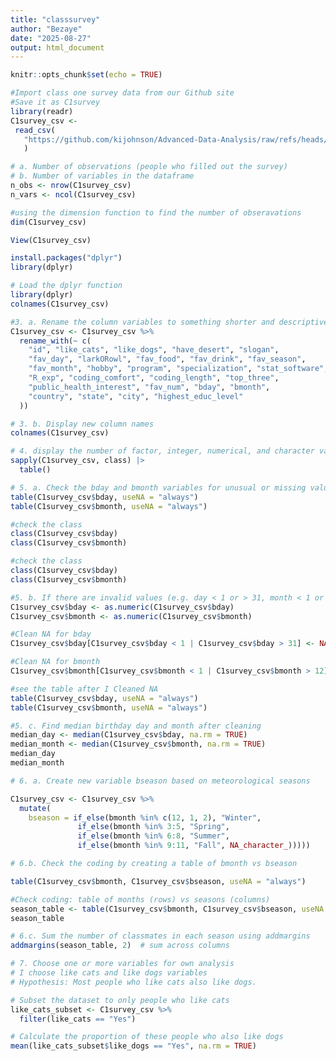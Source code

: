 ---
title: "classsurvey"
author: "Bezaye"
date: "2025-08-27"
output: html_document
---

```{r setup, include=FALSE}
knitr::opts_chunk$set(echo = TRUE)
```
```{r, chunk1, message=FALSE}
#Import class one survey data from our Github site
#Save it as C1survey
library(readr)
C1survey_csv <-
 read_csv(
   "https://github.com/kijohnson/Advanced-Data-Analysis/raw/refs/heads/main/Class%201%20Survey%20Fall%202025%202.csv"
   )
```
```{r, chunk2}
# a. Number of observations (people who filled out the survey)
# b. Number of variables in the dataframe
n_obs <- nrow(C1survey_csv)
n_vars <- ncol(C1survey_csv)
```


```{r, chunk3}
#using the dimension function to find the number of obseravations
dim(C1survey_csv) 
```


```{r, chunk4}
View(C1survey_csv)
```
```{r}
install.packages("dplyr")
library(dplyr) 
```

```{r, chunk5}
# Load the dplyr function
library(dplyr) 
colnames(C1survey_csv) 
```
```{r, Chunk6}
#3. a. Rename the column variables to something shorter and descriptive
C1survey_csv <- C1survey_csv %>%
  rename_with(~ c(
    "id", "like_cats", "like_dogs", "have_desert", "slogan",
    "fav_day", "larkORowl", "fav_food", "fav_drink", "fav_season",
    "fav_month", "hobby", "program", "specialization", "stat_software",
    "R_exp", "coding_comfort", "coding_length", "top_three",
    "public_health_interest", "fav_num", "bday", "bmonth",
    "country", "state", "city", "highest_educ_level"
  ))


```

```{r, chunk7}
# 3. b. Display new column names
colnames(C1survey_csv)
```
```{r, chunk8}
# 4. display the number of factor, integer, numerical, and character variables there are in the C1survey dataset. 
sapply(C1survey_csv, class) |> 
  table()
```
```{r, chunk9}
# 5. a. Check the bday and bmonth variables for unusual or missing values
table(C1survey_csv$bday, useNA = "always")
table(C1survey_csv$bmonth, useNA = "always")
```
```{r, chunk10}
#check the class
class(C1survey_csv$bday)
class(C1survey_csv$bmonth)
```
```{r, chunk11}
#check the class
class(C1survey_csv$bday)
class(C1survey_csv$bmonth)
```
```{r, chunk12}
#5. b. If there are invalid values (e.g. day < 1 or > 31, month < 1 or > 12), replace them with NA
C1survey_csv$bday <- as.numeric(C1survey_csv$bday)
C1survey_csv$bmonth <- as.numeric(C1survey_csv$bmonth)
```

```{r, chunk13}
#Clean NA for bday
C1survey_csv$bday[C1survey_csv$bday < 1 | C1survey_csv$bday > 31] <- NA

```
```{r, chunk14}
#Clean NA for bmonth
C1survey_csv$bmonth[C1survey_csv$bmonth < 1 | C1survey_csv$bmonth > 12] <- NA
```

```{r, chunk15}
#see the table after I Cleaned NA
table(C1survey_csv$bday, useNA = "always")
table(C1survey_csv$bmonth, useNA = "always")
```
```{r, chunk16}
#5. c. Find median birthday day and month after cleaning
median_day <- median(C1survey_csv$bday, na.rm = TRUE)
median_month <- median(C1survey_csv$bmonth, na.rm = TRUE)
median_day
median_month
```

```{r, chunk17}
# 6. a. Create new variable bseason based on meteorological seasons

C1survey_csv <- C1survey_csv %>%
  mutate(
    bseason = if_else(bmonth %in% c(12, 1, 2), "Winter",
               if_else(bmonth %in% 3:5, "Spring",
               if_else(bmonth %in% 6:8, "Summer",
               if_else(bmonth %in% 9:11, "Fall", NA_character_)))))

```
```{r, chunk18}
# 6.b. Check the coding by creating a table of bmonth vs bseason

table(C1survey_csv$bmonth, C1survey_csv$bseason, useNA = "always")

```
```{r, chunk19}
#Check coding: table of months (rows) vs seasons (columns)
season_table <- table(C1survey_csv$bmonth, C1survey_csv$bseason, useNA = "always")
season_table
```
```{r, chunk20}
# 6.c. Sum the number of classmates in each season using addmargins
addmargins(season_table, 2)  # sum across columns


```
```{r, chunk21}

# 7. Choose one or more variables for own analysis
# I choose like cats and like dogs variables
# Hypothesis: Most people who like cats also like dogs.

# Subset the dataset to only people who like cats
like_cats_subset <- C1survey_csv %>%
  filter(like_cats == "Yes")

# Calculate the proportion of these people who also like dogs
mean(like_cats_subset$like_dogs == "Yes", na.rm = TRUE)

```

